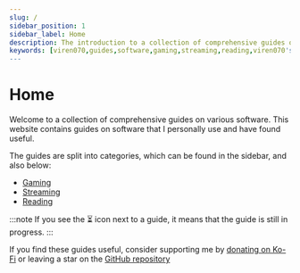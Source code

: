 ```yaml
---
slug: /
sidebar_position: 1
sidebar_label: Home
description: The introduction to a collection of comprehensive guides on various software.
keywords: [viren070,guides,software,gaming,streaming,reading,viren070's guides,stremio,aniyomi,plutonium]
---
```

# Home 

Welcome to a collection of comprehensive guides on various software. 
This website contains guides on software that I personally use and have found useful.  

The guides are split into categories, which can be found in the sidebar, and also below:

- [Gaming](category/gaming)
- [Streaming](category/streaming)
- [Reading](category/reading)

:::note
If you see the ⏳ icon next to a guide, it means that the guide is still in progress.
:::

If you find these guides useful, consider supporting me by [donating on Ko-Fi](https://ko-fi.com/viren070) or leaving a star on the [GitHub repository](https://github.com/Viren070/guides)
